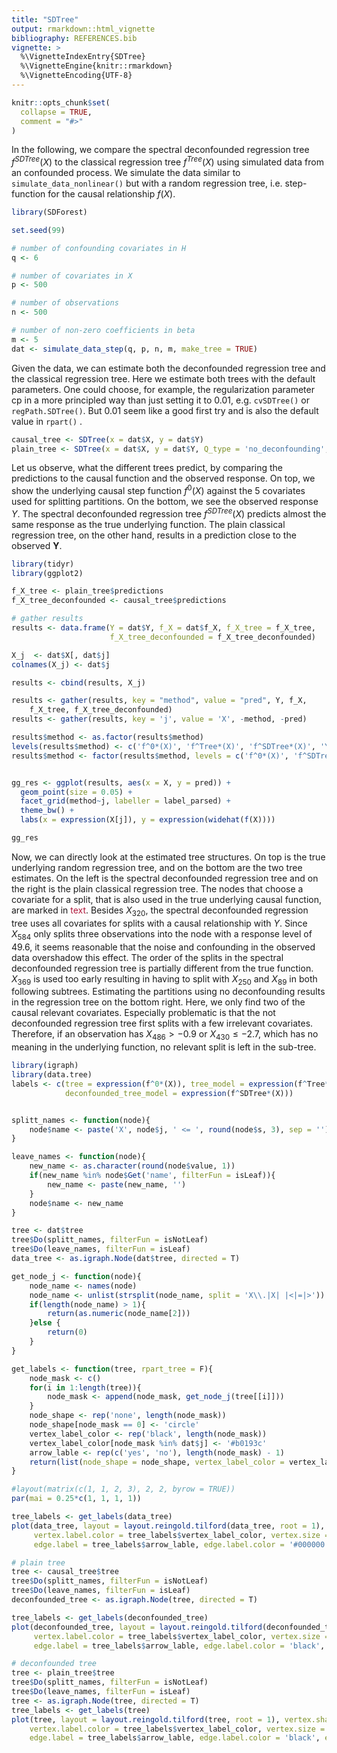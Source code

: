 ```yaml
---
title: "SDTree"
output: rmarkdown::html_vignette
bibliography: REFERENCES.bib
vignette: >
  %\VignetteIndexEntry{SDTree}
  %\VignetteEngine{knitr::rmarkdown}
  %\VignetteEncoding{UTF-8}
---
```


```r
knitr::opts_chunk$set(
  collapse = TRUE,
  comment = "#>"
)
```

In the following, we compare the spectral deconfounded regression tree $f^{SDTree}(X)$ to the classical regression tree $f^{Tree}(X)$ \cite{Breiman2017ClassificationTree} using simulated data from an confounded process. We simulate the data similar to `simulate_data_nonlinear()` but with a random regression tree, i.e. step-function for the causal relationship $f(X)$.

```r
library(SDForest)

set.seed(99)

# number of confounding covariates in H
q <- 6

# number of covariates in X
p <- 500

# number of observations
n <- 500

# number of non-zero coefficients in beta
m <- 5
dat <- simulate_data_step(q, p, n, m, make_tree = TRUE)
```

Given the data, we can estimate both the deconfounded regression tree and the classical regression tree. Here we estimate both trees with the default parameters. One could choose, for example, the regularization parameter cp in a more principled way than just setting it to 0.01, e.g. `cvSDTree()` or `regPath.SDTree()`. But 0.01 seem like a good first try and is also the default value in `rpart()` \cite{Therneau2022Rpart:Trees}.

```r
causal_tree <- SDTree(x = dat$X, y = dat$Y)
plain_tree <- SDTree(x = dat$X, y = dat$Y, Q_type = 'no_deconfounding', cp =)
```

Let us observe, what the different trees predict, by comparing the predictions to the causal function and the observed response. On top, we show the underlying causal step function $f^0(X)$ against the 5 covariates used for splitting partitions. On the bottom, we see the observed response $Y$. The spectral deconfounded regression tree $f^{SDTree}(X)$ predicts almost the same response as the true underlying function. The plain classical regression tree, on the other hand, results in a prediction close to the observed $\mathbf{Y}$.

```r
library(tidyr)
library(ggplot2)

f_X_tree <- plain_tree$predictions
f_X_tree_deconfounded <- causal_tree$predictions

# gather results
results <- data.frame(Y = dat$Y, f_X = dat$f_X, f_X_tree = f_X_tree,
                      f_X_tree_deconfounded = f_X_tree_deconfounded)

X_j  <- dat$X[, dat$j]
colnames(X_j) <- dat$j

results <- cbind(results, X_j)

results <- gather(results, key = "method", value = "pred", Y, f_X, 
    f_X_tree, f_X_tree_deconfounded)
results <- gather(results, key = 'j', value = 'X', -method, -pred)

results$method <- as.factor(results$method)
levels(results$method) <- c('f^0*(X)', 'f^Tree*(X)', 'f^SDTree*(X)', 'Y')
results$method <- factor(results$method, levels = c('f^0*(X)', 'f^SDTree*(X)', 'f^Tree*(X)', 'Y'))


gg_res <- ggplot(results, aes(x = X, y = pred)) +
  geom_point(size = 0.05) +
  facet_grid(method~j, labeller = label_parsed) +
  theme_bw() + 
  labs(x = expression(X[j]), y = expression(widehat(f(X))))

gg_res
```

Now, we can directly look at the estimated tree structures. On top is the true underlying random regression tree, and on the bottom are the two tree estimates. On the left is the spectral deconfounded regression tree and on the right is the plain classical regression tree. The nodes that choose a covariate for a split, that is also used in the true underlying causal function, are marked in <span style="color: #b0193c;">text</span>. Besides $X_{320}$, the spectral deconfounded regression tree uses all covariates for splits with a causal relationship with $Y$. Since $X_{584}$ only splits three observations into the node with a response level of 49.6, it seems reasonable that the noise and confounding in the observed data overshadow this effect. The order of the splits in the spectral deconfounded regression tree is partially different from the true function. $X_{369}$ is used too early resulting in having to split with $X_{250}$ and $X_{89}$ in both following subtrees. Estimating the partitions using no deconfounding results in the regression tree on the bottom right. Here, we only find two of the causal relevant covariates. Especially problematic is that the not deconfounded regression tree first splits with a few irrelevant covariates. Therefore, if an observation has $X_{486} > -0.9$ or $X_{430} \leq -2.7$, which has no meaning in the underlying function, no relevant split is left in the sub-tree.

```r
library(igraph)
library(data.tree)
labels <- c(tree = expression(f^0*(X)), tree_model = expression(f^Tree*(X)), 
            deconfounded_tree_model = expression(f^SDTree*(X)))


splitt_names <- function(node){
    node$name <- paste('X', node$j, ' <= ', round(node$s, 3), sep = '')
}

leave_names <- function(node){
    new_name <- as.character(round(node$value, 1))
    if(new_name %in% node$Get('name', filterFun = isLeaf)){
        new_name <- paste(new_name, '')
    }
    node$name <- new_name
}

tree <- dat$tree
tree$Do(splitt_names, filterFun = isNotLeaf)
tree$Do(leave_names, filterFun = isLeaf)
data_tree <- as.igraph.Node(dat$tree, directed = T)

get_node_j <- function(node){
    node_name <- names(node)
    node_name <- unlist(strsplit(node_name, split = 'X\\.|X| |<|=|>'))
    if(length(node_name) > 1){
        return(as.numeric(node_name[2]))
    }else {
        return(0)
    }
}

get_labels <- function(tree, rpart_tree = F){
    node_mask <- c()
    for(i in 1:length(tree)){
        node_mask <- append(node_mask, get_node_j(tree[[i]]))
    }
    node_shape <- rep('none', length(node_mask))
    node_shape[node_mask == 0] <- 'circle'
    vertex_label_color <- rep('black', length(node_mask))
    vertex_label_color[node_mask %in% dat$j] <- '#b0193c'
    arrow_lable <- rep(c('yes', 'no'), length(node_mask) - 1)
    return(list(node_shape = node_shape, vertex_label_color = vertex_label_color, arrow_lable = arrow_lable))
}

#layout(matrix(c(1, 1, 2, 3), 2, 2, byrow = TRUE))
par(mai = 0.25*c(1, 1, 1, 1))

tree_labels <- get_labels(data_tree)
plot(data_tree, layout = layout.reingold.tilford(data_tree, root = 1), vertex.shape = tree_labels$node_shape, 
     vertex.label.color = tree_labels$vertex_label_color, vertex.size = 25, vertex.color = 'lightblue', edge.arrow.size = 0.5, 
     edge.label = tree_labels$arrow_lable, edge.label.color = '#000000', edge.label.cex = 0.8, main = expression(f^0*(X)))

# plain tree
tree <- causal_tree$tree
tree$Do(splitt_names, filterFun = isNotLeaf)
tree$Do(leave_names, filterFun = isLeaf)
deconfounded_tree <- as.igraph.Node(tree, directed = T)

tree_labels <- get_labels(deconfounded_tree)
plot(deconfounded_tree, layout = layout.reingold.tilford(deconfounded_tree, root = 1), vertex.shape = tree_labels$node_shape, 
     vertex.label.color = tree_labels$vertex_label_color, vertex.size = 25, vertex.color = 'lightblue', edge.arrow.size = 0.5, 
     edge.label = tree_labels$arrow_lable, edge.label.color = 'black', edge.label.cex = 0.8, main = labels$deconfounded_tree_model)

# deconfounded tree
tree <- plain_tree$tree
tree$Do(splitt_names, filterFun = isNotLeaf)
tree$Do(leave_names, filterFun = isLeaf)
tree <- as.igraph.Node(tree, directed = T)
tree_labels <- get_labels(tree)
plot(tree, layout = layout.reingold.tilford(tree, root = 1), vertex.shape = tree_labels$node_shape, 
    vertex.label.color = tree_labels$vertex_label_color, vertex.size = 14, vertex.color = 'lightblue', edge.arrow.size = 0.3, 
    edge.label = tree_labels$arrow_lable, edge.label.color = 'black', edge.label.cex = 0.6, main = labels$tree_model, vertex.label.cex = 0.71)

```

